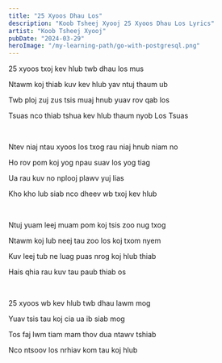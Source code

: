 ```yaml
---
title: "25 Xyoos Dhau Los"
description: "Koob Tsheej Xyooj 25 Xyoos Dhau Los Lyrics"
artist: "Koob Tsheej Xyooj"
pubDate: "2024-03-29"
heroImage: "/my-learning-path/go-with-postgresql.png"
---
```


25 xyoos txoj kev hlub twb dhau los mus

Ntawm koj thiab kuv kev hlub yav ntuj thaum ub

Twb ploj zuj zus tsis muaj hnub yuav rov qab los

Tsuas nco thiab tshua kev hlub thaum nyob Los Tsuas

<br />

Ntev niaj ntau xyoos los txog rau niaj hnub niam no

Ho rov pom koj yog npau suav los yog tiag

Ua rau kuv no nplooj plawv yuj lias

Kho kho lub siab nco dheev wb txoj kev hlub

<br />

Ntuj yuam leej muam pom koj tsis zoo nug txog

Ntawm koj lub neej tau zoo los koj txom nyem

Kuv leej tub ne luag puas nrog koj hlub thiab

Hais qhia rau kuv tau paub thiab os

<br />

25 xyoos wb kev hlub twb dhau lawm mog

Yuav tsis tau koj cia ua ib siab mog

Tos faj lwm tiam mam thov dua ntawv tshiab

Nco ntsoov los nrhiav kom tau koj hlub
